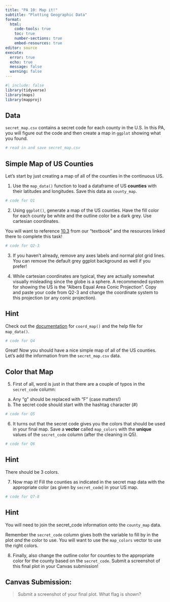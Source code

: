 ```yaml
---
title: "PA 10: Map it!"
subtitle: "Plotting Geographic Data"
format: 
  html:
    code-tools: true
    toc: true
    number-sections: true
    embed-resources: true
editor: source
execute: 
  error: true
  echo: true
  message: false
  warning: false
---
```


```r
#| include: false
library(tidyverse)
library(maps)
library(mapproj)
```

## Data

`secret_map.csv` contains a secret code for each county in the U.S. In this PA, you will figure out the code and then create a map in `ggplot` showing what you found.

```r
# read in and save secret_map.csv
```

## Simple Map of US Counties

Let's start by just creating a map of all of the counties in the continuous US. 

1. Use the `map_data()` function to load a dataframe of US **counties** with their latitudes and longitudes. Save this data as `county_map`.

```r
# code for Q1
```


2. Using `ggplot()`, generate a map of the US counties. Have the fill color for each county be white and the outline color be a dark grey. Use cartesian coordinates.

:::callout-tip
You will want to reference [10.3](https://manncz.github.io/stat331-calpoly-text/10b-cv-maps.html#maps) from our "textbook" and the resources linked there to complete this task!
:::

```r
# code for Q2-3
```

3. If you haven't already, remove any axes labels and normal plot grid lines. You can remove the default grey ggplot background as well if you prefer!

4. While cartesian coordinates are typical, they are actually somewhat visually misleading since the globe is a sphere. A recommended system for showing the US is the "Albers Equal Area Conic Projection". Copy and paste your code from Q2-3 and change the coordinate system to this projection (or any conic projection). 

:::callout-tip
# Hint

Check out the [documentation](https://ggplot2.tidyverse.org/reference/coord_map.html) for `coord_map()`  and the help file for `map_data()`.

:::

```r
# code for Q4
```

Great! Now you should have a nice simple map of all of the US counties. Let's add the information from the `secret_map.csv` data.

## Color that Map

5. First of all, word is just in that there are a couple of typos in the `secret_code` column:
  a. Any "g" should be replaced with "F" (case matters!)
  b. The secret code should start with the hashtag character (#)
  
```r
# code for Q5
```

6. It turns out that the secret code gives you the colors that should be used in your final map. Save a **vector** called `map_colors` with the **unique** values of the `secret_code` column (after the cleaning in Q5).

```r
# code for Q6
```

:::callout-tip
# Hint
There should be 3 colors. 
:::

7. Now map it! Fill the counties as indicated in the secret map data with the appropriate color (as given by `secret_code`) in your US map. 

```r
# code for Q7-8
```

:::callout-tip
# Hint

You will need to join the secret_code information onto the `county_map` data.

Remember the `secret_code` column gives both the variable to fill by in the plot *and* the color to use. You will want to use the `map_colors` vector to use the right colors. 
:::

8. Finally, also change the outline color for counties to the appropriate color for the county based on the `secret_code`. Submit a screenshot of this final plot in your Canvas submission!

## Canvas Submission: 

> Submit a screenshot of your final plot. What flag is shown?
